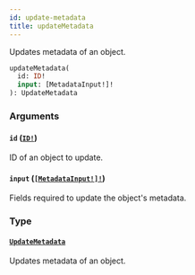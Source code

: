 ```yaml
---
id: update-metadata
title: updateMetadata
---
```


Updates metadata of an object.

```graphql
updateMetadata(
  id: ID!
  input: [MetadataInput!]!
): UpdateMetadata

```

### Arguments

#### `id` ([`ID!`](/developer/api-reference/scalars/id))

ID of an object to update.

#### `input` ([`[MetadataInput!]!`](/developer/api-reference/inputs/metadata-input))

Fields required to update the object's metadata.

### Type

#### [`UpdateMetadata`](/developer/api-reference/objects/update-metadata)

Updates metadata of an object.
